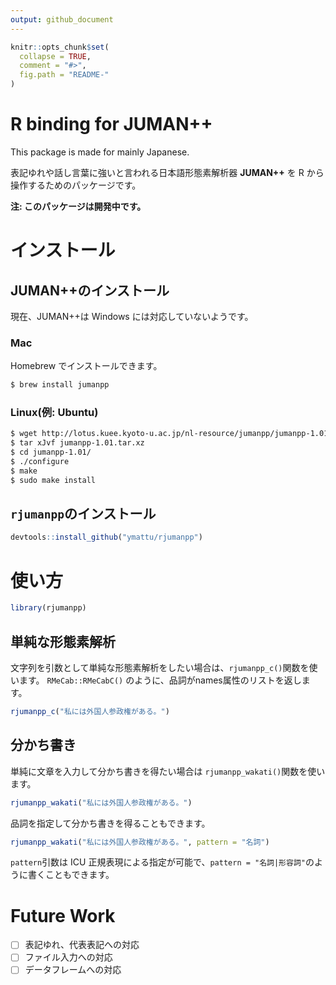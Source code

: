 ```yaml
---
output: github_document
---
```


<!-- README.md is generated from README.Rmd. Please edit that file -->

```r
knitr::opts_chunk$set(
  collapse = TRUE,
  comment = "#>",
  fig.path = "README-"
)
```

# R binding for JUMAN++
This package is made for mainly Japanese.

表記ゆれや話し言葉に強いと言われる日本語形態素解析器 **JUMAN++** を R から操作するためのパッケージです。

**注: このパッケージは開発中です。**

# インストール
## JUMAN++のインストール
現在、JUMAN++は Windows には対応していないようです。

### Mac
Homebrew でインストールできます。

```sh
$ brew install jumanpp
```

### Linux(例: Ubuntu)

```sh
$ wget http://lotus.kuee.kyoto-u.ac.jp/nl-resource/jumanpp/jumanpp-1.01.tar.xz
$ tar xJvf jumanpp-1.01.tar.xz
$ cd jumanpp-1.01/
$ ./configure
$ make
$ sudo make install
```

## `rjumanpp`のインストール
```r
devtools::install_github("ymattu/rjumanpp")
```

# 使い方
```r
library(rjumanpp)
```

## 単純な形態素解析
文字列を引数として単純な形態素解析をしたい場合は、`rjumanpp_c()`関数を使います。 `RMeCab::RMeCabC()` のように、品詞がnames属性のリストを返します。
```r
rjumanpp_c("私には外国人参政権がある。")
```

## 分かち書き
単純に文章を入力して分かち書きを得たい場合は `rjumanpp_wakati()`関数を使います。
```r
rjumanpp_wakati("私には外国人参政権がある。")
```

品詞を指定して分かち書きを得ることもできます。
```r
rjumanpp_wakati("私には外国人参政権がある。", pattern = "名詞")
```

`pattern`引数は ICU 正規表現による指定が可能で、`pattern = "名詞|形容詞"`のように書くこともできます。

# Future Work
- [ ] 表記ゆれ、代表表記への対応
- [ ] ファイル入力への対応
- [ ] データフレームへの対応
